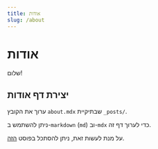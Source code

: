 ```yaml
---
title: אודות
slug: /about
---
```


# אודות

שלום!

## יצירת דף אודות
ערוך את הקובץ `about.mdx` שבתיקיית `_posts/`.

ניתן להשתמש ב-`markdown` (`md`) וב-`mdx` כדי לערוך דף זה.

על מנת לעשות זאת, ניתן להסתכל בפוסט [הזה](https://gatsby-blog-mdx.now.sh/2020/05/3-create-post#about-page).


